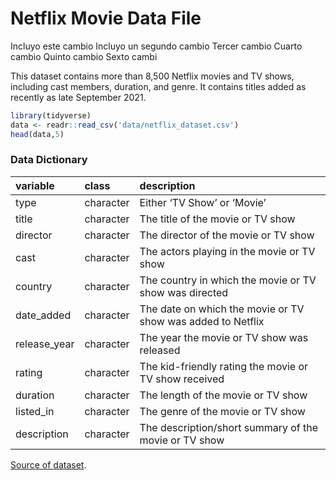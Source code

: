 # Netflix Movie Data File 

Incluyo este cambio
Incluyo un segundo cambio
Tercer cambio
Cuarto cambio
Quinto cambio
Sexto cambi

This dataset contains more than 8,500 Netflix movies and TV shows, including cast members, duration, and genre. It contains titles added as recently as late September 2021.

```r
library(tidyverse)
data <- readr::read_csv('data/netflix_dataset.csv')
head(data,5)
```


### Data Dictionary

| variable      | class     | description                                                   |
|:--------------|:----------|:--------------------------------------------------------------|
| type          | character | Either 'TV Show' or 'Movie'                                   |
| title         | character | The title of the movie or TV show                             |
| director      | character | The director of the movie or TV show                          |
| cast          | character | The actors playing in the movie or TV show                    |
| country       | character | The country in which the movie or TV show was directed        |
| date_added    | character | The date on which the movie or TV show was added to Netflix   |
| release_year  | character | The year the movie or TV show was released                    |
| rating        | character | The kid-friendly rating the movie or TV show received         |
| duration      | character | The length of the movie or TV show                            |
| listed_in     | character | The genre of the movie or TV show                             |
| description   | character | The description/short summary of the movie or TV show         |

[Source of dataset](https://www.kaggle.com/shivamb/netflix-shows).
